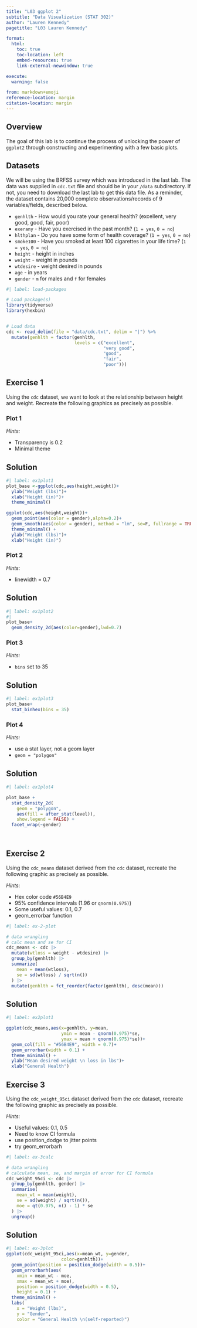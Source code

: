 ```yaml
---
title: "L03 ggplot 2"
subtitle: "Data Visualization (STAT 302)" 
author: "Lauren Kennedy"
pagetitle: "L03 Lauren Kennedy"

format:
  html:
    toc: true
    toc-location: left
    embed-resources: true
    link-external-newwindow: true

execute:
  warning: false

from: markdown+emoji
reference-location: margin
citation-location: margin
---
```



## Overview

The goal of this lab is to continue the process of unlocking the power of `ggplot2` through constructing and experimenting with a few basic plots.

## Datasets

We will be using the BRFSS survey which was introduced in the last lab. The data was supplied in `cdc.txt` file and should be in your `/data` subdirectory. If not, you need to download the last lab to get this data file. As a reminder, the dataset contains 20,000 complete observations/records of 9 variables/fields, described below.

* `genhlth` - How would you rate your general health? (excellent, very good, good, fair, poor)
* `exerany` - Have you exercised in the past month? (`1 = yes`, `0 = no`) 
* `hlthplan` - Do you have some form of health coverage? (`1 = yes`, `0 = no`) 
* `smoke100` - Have you smoked at least 100 cigarettes in your life time? (`1 = yes`, `0 = no`) 
* `height` -  height in inches
* `weight` - weight in pounds
* `wtdesire` - weight desired in pounds
* `age` - in years
* `gender` - `m` for males and `f` for females

```r
#| label: load-packages

# Load package(s)
library(tidyverse)
library(hexbin)


# Load data
cdc <- read_delim(file = "data/cdc.txt", delim = "|") %>%
  mutate(genhlth = factor(genhlth,
                          levels = c("excellent",
                                     "very good",
                                     "good",
                                     "fair",
                                     "poor")))

```

## Exercise 1

Using the `cdc` dataset, we want to look at the relationship between height and weight. Recreate the following graphics as precisely as possible.

### Plot 1

*Hints:*

- Transparency is 0.2
- Minimal theme

::: {.callout-tip icon="false"}
## Solution

```r
#| label: ex1plot1
plot_base <-ggplot(cdc,aes(height,weight))+
  ylab("Weight (lbs)")+
  xlab("Height (in)")+
  theme_minimal()

ggplot(cdc,aes(height,weight))+
  geom_point(aes(color = gender),alpha=0.2)+
  geom_smooth(aes(color = gender), method = "lm", se=F, fullrange = TRUE)+
  theme_minimal() +
  ylab("Weight (lbs)")+
  xlab("Height (in)")
```
:::

### Plot 2

*Hints:*

- linewidth = 0.7

::: {.callout-tip icon="false"}
## Solution

```r
#| label: ex1plot2
#| 
plot_base+
  geom_density_2d(aes(color=gender),lwd=0.7)
```

:::

### Plot 3

*Hints:*

- `bins` set to 35

::: {.callout-tip icon="false"}
## Solution

```r
#| label: ex1plot3
plot_base+
  stat_binhex(bins = 35)
```

:::

### Plot 4

*Hints:*

- use a stat layer, not a geom layer
- `geom = "polygon"` 

::: {.callout-tip icon="false"}
## Solution

```r
#| label: ex1plot4

plot_base +
  stat_density_2d(
    geom = "polygon",
    aes(fill = after_stat(level)),
    show.legend = FALSE) +
  facet_wrap(~gender) 

  
```

:::

## Exercise 2

Using the `cdc_means` dataset derived from the `cdc` dataset, recreate the following graphic as precisely as possible.

*Hints:*

- Hex color code `#56B4E9`
- 95% confidence intervals (1.96 or `qnorm(0.975)`)
- Some useful values: 0.1, 0.7
- geom_errorbar function


```r
#| label: ex-2-plot

# data wrangling
# calc mean and se for CI
cdc_means <- cdc |>
  mutate(wtloss = weight - wtdesire) |>
  group_by(genhlth) |>
  summarize(
    mean = mean(wtloss),
    se = sd(wtloss) / sqrt(n())
  ) |>
  mutate(genhlth = fct_reorder(factor(genhlth), desc(mean)))

```


::: {.callout-tip icon="false"}
## Solution

```r
#| label: ex2plot1

ggplot(cdc_means,aes(x=genhlth, y=mean,
                     ymin = mean - qnorm(0.975)*se,
                     ymax = mean + qnorm(0.975)*se))+
  geom_col(fill = "#56B4E9", width = 0.7)+
  geom_errorbar(width = 0.1) +
  theme_minimal() + 
  ylab("Mean desired weight \n loss in lbs")+
  xlab("General Health")
```

:::

## Exercise 3

Using the `cdc_weight_95ci` dataset derived from the `cdc` dataset, recreate the following graphic as precisely as possible.

*Hints:*

- Useful values: 0.1, 0.5
- Need to know CI formula
- use position_dodge to jitter points
- try geom_errorbarh

```r
#| label: ex-3calc

# data wrangling
# calculate mean, se, and margin of error for CI formula
cdc_weight_95ci <- cdc |>
  group_by(genhlth, gender) |>
  summarise(
    mean_wt = mean(weight),
    se = sd(weight) / sqrt(n()),
    moe = qt(0.975, n() - 1) * se
  ) |> 
  ungroup()
```


::: {.callout-tip icon="false"}
## Solution

```r
#| label: ex-3plot
ggplot(cdc_weight_95ci,aes(x=mean_wt, y=gender,
                     color=genhlth))+
  geom_point(position = position_dodge(width = 0.5))+
  geom_errorbarh(aes(
    xmin = mean_wt - moe,
    xmax = mean_wt + moe),
    position = position_dodge(width = 0.5),
    height = 0.1) +
  theme_minimal() + 
  labs(
    x = "Weight (lbs)",
    y = "Gender",
    color = "General Health \n(self-reported)")

```

:::
